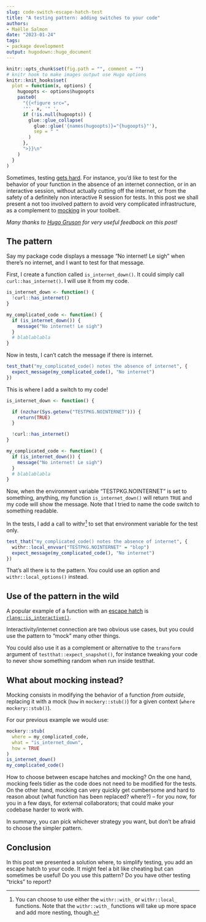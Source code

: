 ```yaml
---
slug: code-switch-escape-hatch-test
title: "A testing pattern: adding switches to your code" 
authors: 
- Maëlle Salmon 
date: "2023-01-24" 
tags: 
- package development 
output: hugodown::hugo_document
---
```


```r

knitr::opts_chunk$set(fig.path = "", comment = "")
# knitr hook to make images output use Hugo options
knitr::knit_hooks$set(
  plot = function(x, options) {
    hugoopts <- options$hugoopts
    paste0(
      "{{<figure src=",
      '"', x, '" ',
      if (!is.null(hugoopts)) {
        glue::glue_collapse(
          glue::glue('{names(hugoopts)}="{hugoopts}"'),
          sep = " "
        )
      },
      ">}}\n"
    )
  }
)

```

Sometimes, testing [gets hard](https://r-pkgs.org/testing-advanced.html#when-testing-gets-hard).
For instance, you'd like to test for the behavior of your function in the absence of an internet connection, or in an interactive session, without actually cutting off the internet, or from the safety of a definitely non interactive R session for tests.
In this post we shall present a not too involved pattern to avoid very complicated infrastructure, as a complement to [mocking](/2019/10/29/mocking/) in your toolbelt.

*Many thanks to [Hugo Gruson](/authors/hugo-gruson/) for very useful feedback on this post!*

## The pattern

Say my package code displays a message "No internet! Le sigh" when there's no internet, and I want to test for that message.

First, I create a function called `is_internet_down()`.
It could simply call `curl::has_internet()`.
I will use it from my code.

``` r
is_internet_down <- function() {
  !curl::has_internet()
}

my_complicated_code <- function() {
  if (is_internet_down()) {
    message("No internet! Le sigh")
  }
  # blablablabla
}
```

Now in tests, I can't catch the message if there is internet.

``` r
test_that("my_complicated_code() notes the absence of internet", {
  expect_message(my_complicated_code(), "No internet")
})
```

This is where I add a switch to my code!

```r
is_internet_down <- function() {

  if (nzchar(Sys.getenv("TESTPKG.NOINTERNET"))) {
    return(TRUE)
  }

  !curl::has_internet()
}

my_complicated_code <- function() {
  if (is_internet_down()) {
    message("No internet! Le sigh")
  }
  # blablablabla
}
```

Now, when the environment variable "TESTPKG.NOINTERNET" is set to something, anything, my function `is_internet_down()` will return `TRUE` and my code will show the message.
Note that I tried to name the code switch to something readable.

In the tests, I add a call to withr[^1] to set that environment variable for the test only.

[^1]: You can choose to use either the `withr::with_` or `withr::local_` functions.
    Note that the `withr::with_` functions will take up more space and add more nesting, though.

``` r
test_that("my_complicated_code() notes the absence of internet", {
  withr::local_envvar("TESTPKG.NOINTERNET" = "blop")
  expect_message(my_complicated_code(), "No internet")
})
```

That's all there is to the pattern.
You could use an option and `withr::local_options()` instead.

## Use of the pattern in the wild

A popular example of a function with an [escape hatch](https://twitter.com/JennyBryan/status/1613976157501927424) is [`rlang::is_interactive()`](https://rlang.r-lib.org/reference/is_interactive.html).

Interactivity/internet connection are two obvious use cases, but you could use the pattern to "mock" many other things.

You could also use it as a complement or alternative to the `transform` argument of `testthat::expect_snapshot()`, for instance tweaking your code to never show something random when run inside testthat.

## What about mocking instead?

Mocking consists in modifying the behavior of a function *from outside*, replacing it with a mock (`how` in `mockery::stub()`) for a given context (`where` `mockery::stub()`).

For our previous example we would use:

```r
mockery::stub(
  where = my_complicated_code,
  what = "is_internet_down", 
  how = TRUE
)
is_internet_down()
my_complicated_code()
```

How to choose between escape hatches and mocking?
On the one hand, mocking feels tidier as the code does not need to be modified for the tests.
On the other hand, mocking can very quickly get cumbersome and hard to reason about (what function has been replaced? where?) -- for you now, for you in a few days, for external collaborators; that could make your codebase harder to work with.

In summary, you can pick whichever strategy you want, but don't be afraid to choose the simpler pattern.

## Conclusion

In this post we presented a solution where, to simplify testing, you add an escape hatch to your code.
It might feel a bit like cheating but can sometimes be useful!
Do you use this pattern?
Do you have other testing "tricks" to report?
